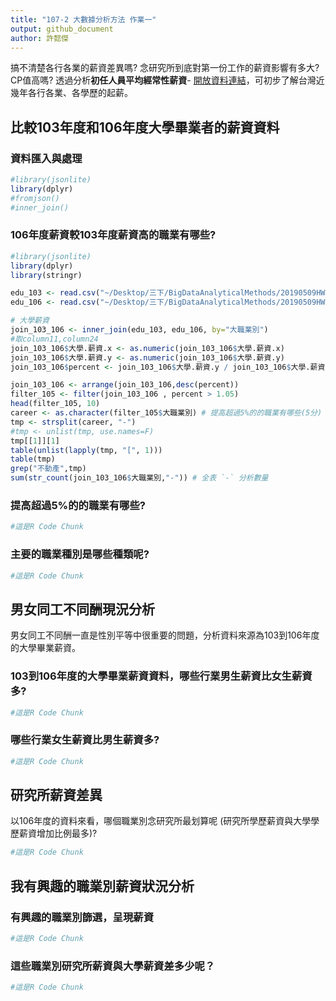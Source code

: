 ```yaml
---
title: "107-2 大數據分析方法 作業一"
output: github_document
author: 許懿傑
---
```


搞不清楚各行各業的薪資差異嗎? 念研究所到底對第一份工作的薪資影響有多大? CP值高嗎? 透過分析**初任人員平均經常性薪資**- [開放資料連結](https://data.gov.tw/dataset/6647)，可初步了解台灣近幾年各行各業、各學歷的起薪。

## 比較103年度和106年度大學畢業者的薪資資料

### 資料匯入與處理
```r
#library(jsonlite)
library(dplyr)
#fromjson()
#inner_join()
```

### 106年度薪資較103年度薪資高的職業有哪些? 
```r
#library(jsonlite)
library(dplyr)
library(stringr)

edu_103 <- read.csv("~/Desktop/三下/BigDataAnalyticalMethods/20190509HW/107bigdatacguimhw1-jason19970210/Input/103年各教育程度別初任人員經常性薪資─按大職類分.csv",stringsAsFactors = F)
edu_106 <- read.csv("~/Desktop/三下/BigDataAnalyticalMethods/20190509HW/107bigdatacguimhw1-jason19970210/Input/106年各教育程度別初任人員每人每月經常性薪資─按大職類分.csv",stringsAsFactors = F)

# 大學薪資
join_103_106 <- inner_join(edu_103, edu_106, by="大職業別")
#取column11,column24
join_103_106$大學.薪資.x <- as.numeric(join_103_106$大學.薪資.x)
join_103_106$大學.薪資.y <- as.numeric(join_103_106$大學.薪資.y)
join_103_106$percent <- join_103_106$大學.薪資.y / join_103_106$大學.薪資.x

join_103_106 <- arrange(join_103_106,desc(percent))
filter_105 <- filter(join_103_106 , percent > 1.05)
head(filter_105, 10)
career <- as.character(filter_105$大職業別) # 提高超過5%的的職業有哪些(5分)
tmp <- strsplit(career, "-")
#tmp <- unlist(tmp, use.names=F)
tmp[[1]][1]
table(unlist(lapply(tmp, "[", 1)))
table(tmp)
grep("不動產",tmp)
sum(str_count(join_103_106$大職業別,"-")) # 全表 `-` 分析數量
```

### 提高超過5%的的職業有哪些? 
```r
#這是R Code Chunk
```

### 主要的職業種別是哪些種類呢?
```r
#這是R Code Chunk
```

## 男女同工不同酬現況分析

男女同工不同酬一直是性別平等中很重要的問題，分析資料來源為103到106年度的大學畢業薪資。

### 103到106年度的大學畢業薪資資料，哪些行業男生薪資比女生薪資多?
```r
#這是R Code Chunk
```
### 哪些行業女生薪資比男生薪資多? 
```r
#這是R Code Chunk
```

## 研究所薪資差異

以106年度的資料來看，哪個職業別念研究所最划算呢 (研究所學歷薪資與大學學歷薪資增加比例最多)?
 
```r
#這是R Code Chunk
```

## 我有興趣的職業別薪資狀況分析

### 有興趣的職業別篩選，呈現薪資
```r
#這是R Code Chunk
```

### 這些職業別研究所薪資與大學薪資差多少呢？
```r
#這是R Code Chunk
```

